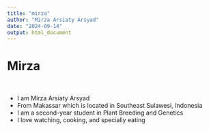 ```yaml
---
title: "mirza"
author: "Mirza Arsiaty Arsyad"
date: "2024-09-14"
output: html_document
---
```


# Mirza

<br>

- I am Mirza Arsiaty Arsyad
<br>
- From Makassar which is located in Southeast Sulawesi, Indonesia
<br>
- I am a second-year student in Plant Breeding and Genetics
<br>
- I love watching, cooking, and specially eating 
